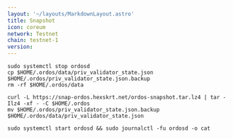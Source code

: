 ```yaml
---
layout: '~/layouts/MarkdownLayout.astro'
title: Snapshot
icon: coreum
network: Testnet
chain: testnet-1
version: 
---
```

```
sudo systemctl stop ordosd
cp $HOME/.ordos/data/priv_validator_state.json $HOME/.ordos/priv_validator_state.json.backup
rm -rf $HOME/.ordos/data

curl -L https://snap-ordos.hexskrt.net/ordos-snapshot.tar.lz4 | tar -Ilz4 -xf - -C $HOME/.ordos
mv $HOME/.ordos/priv_validator_state.json.backup $HOME/.ordos/data/priv_validator_state.json

sudo systemctl start ordosd && sudo journalctl -fu ordosd -o cat
```